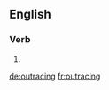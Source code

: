 ==English==

===Verb===
{{head|en|present participle}}

# {{present participle of|outrace|lang=en}}

[[de:outracing]]
[[fr:outracing]]